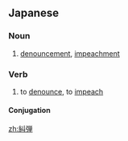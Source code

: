 ==Japanese==
{{ja-kanjitab|きゅう|だん|yomi=o}}

===Noun===
{{ja-noun|きゅうだん|kyu=糾彈}}

# [[denouncement]], [[impeachment]]

===Verb===
{{ja-verb-suru|きゅうだん|kyu=糾彈}}

# to [[denounce]], to [[impeach]]

====Conjugation====
{{ja-suru|きゅうだん}}

[[zh:糾弾]]